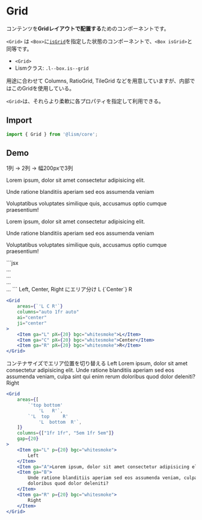 
# Grid

コンテンツを**Gridレイアウトで配置する**ためのコンポーネントです。

`<Grid>` は `<Box>`に[`isGrid`](/docs/layout-system/is-grid)を指定した状態のコンポーネントで、`<Box isGrid>`と同等です。

-   `<Grid>`
-   Lismクラス: `.l--box.is--grid`

用途に合わせて Columns, RatioGrid, TileGrid などを用意していますが、内部ではこのGridを使用している。

`<Grid>`は、それらより柔軟に各プロパティを指定して利用できる。


## Import

```js
import { Grid } from '@lism/core';
```

## Demo

<Demo className="has--box-guide">
	<Demo.Title>1列 → 2列 → 幅200pxで3列</Demo.Title>
	<Demo.Preview resize p={20}>
		<Grid columns={["1fr", "repeat(2, 1fr)", "repeat(3, 200px)"]} jc="center" gap={20}>
			<p>Lorem ipsum, dolor sit amet consectetur adipisicing elit.</p>
			<p>Unde ratione blanditiis aperiam sed eos assumenda veniam</p>
			<p>Voluptatibus voluptates similique quis, accusamus optio cumque praesentium!</p>
			<p>Lorem ipsum, dolor sit amet consectetur adipisicing elit.</p>
			<p>Unde ratione blanditiis aperiam sed eos assumenda veniam</p>
			<p>Voluptatibus voluptates similique quis, accusamus optio cumque praesentium!</p>
		</Grid>
	</Demo.Preview>
	<Demo.Code>
	```jsx
	<Flex gap={20}>
		<div>...</div>
		<div>...</div>
		<div>...</div>
		...
	</Flex>
	```
	</Demo.Code>
</Demo>



<Demo className="has--box-guide">
	<Demo.Title>Left, Center, Right にエリア分け</Demo.Title>
	<Demo.Preview resize p={20}>
		<Grid
			areas={`'L C R'`}
			columns="auto 1fr auto"
			ai="center"
			ji="center"
		>
			<Item ga="L" pX={20} bgc="whitesmoke">L</Item>
			<Item ga="C" pX={20} bgc="whitesmoke">{`Center`}</Item>
			<Item ga="R" pX={20} bgc="whitesmoke">R</Item>
		</Grid>
	</Demo.Preview>
</Demo>


```jsx
<Grid
	areas={`'L C R'`}
	columns="auto 1fr auto"
	ai="center"
	ji="center"
>
	<Item ga="L" pX={20} bgc="whitesmoke">L</Item>
	<Item ga="C" pX={20} bgc="whitesmoke">Center</Item>
	<Item ga="R" pX={20} bgc="whitesmoke">R</Item>
</Grid>
```


<Demo className="has--box-guide">
	<Demo.Title>コンテナサイズでエリア位置を切り替える</Demo.Title>
	<Demo.Preview resize p={20}>
		<Grid
			areas={[
				`'top bottom'
				 'L   R'`,
				`'L  top     R'
				 'L  bottom  R'`,
			]}
			columns={["1fr 1fr", "5em 1fr 5em"]}
			gap={20}
		>
			<Item ga="L" p={20} bgc="whitesmoke">
				Left
			</Item>
			<Item ga="top">Lorem ipsum, dolor sit amet consectetur adipisicing elit.</Item>
			<Item ga="bottom">
				Unde ratione blanditiis aperiam sed eos assumenda veniam, culpa sint qui enim rerum
				doloribus quod dolor deleniti?
			</Item>
			<Item ga="R" p={20} bgc="whitesmoke">
				Right
			</Item>
		</Grid>
	</Demo.Preview>
</Demo>


```jsx
<Grid
	areas={[
		`'top bottom'
			'L   R'`,
		`'L  top     R'
			'L  bottom  R'`,
	]}
	columns={["1fr 1fr", "5em 1fr 5em"]}
	gap={20}
>
	<Item ga="L" p={20} bgc="whitesmoke">
		Left
	</Item>
	<Item ga="A">Lorem ipsum, dolor sit amet consectetur adipisicing elit.</Item>
	<Item ga="B">
		Unde ratione blanditiis aperiam sed eos assumenda veniam, culpa sint qui enim rerum
		doloribus quod dolor deleniti?
	</Item>
	<Item ga="R" p={20} bgc="whitesmoke">
		Right
	</Item>
</Grid>
```
